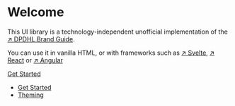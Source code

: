 
<Meta title="00_Welcome/01_Welcome" component={null} />

# Welcome

This UI library is a technology-independent unofficial implementation of the [↗ DPDHL Brand Guide](https://www.dpdhl-brands.com/dpdhl-group/en.html).

You can use it in vanilla HTML, or with frameworks such as [↗ Svelte](https://svelte.dev/), [↗ React](https://reactjs.org/) or [↗ Angular](https://angular.io/.) 

<dpdhl-theme-desktop>
    <a href="/story/00-welcome-02-get-started--page">
        <dpdhl-button type="primary">Get Started</dpdhl-button>
    </a>
</dpdhl-theme-desktop>

- [Get Started](/story/00-welcome-02-get-started--page)
- [Theming](/story/01-theme-variables--page)